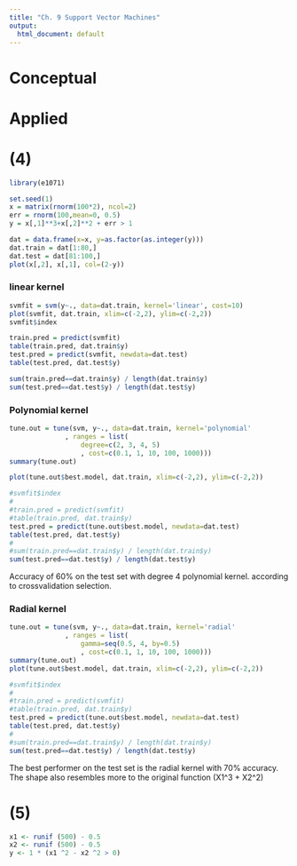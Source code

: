 ```yaml
---
title: "Ch. 9 Support Vector Machines"
output:
  html_document: default
---
```


# Conceptual



# Applied

# __(4)__
```r
library(e1071)

```


```r
set.seed(1)
x = matrix(rnorm(100*2), ncol=2)
err = rnorm(100,mean=0, 0.5)
y = x[,1]**3+x[,2]**2 + err > 1

dat = data.frame(x=x, y=as.factor(as.integer(y)))
dat.train = dat[1:80,]
dat.test = dat[81:100,]
plot(x[,2], x[,1], col=(2-y))

```
### linear kernel
```r
svmfit = svm(y~., data=dat.train, kernel='linear', cost=10)
plot(svmfit, dat.train, xlim=c(-2,2), ylim=c(-2,2))
svmfit$index

train.pred = predict(svmfit)
table(train.pred, dat.train$y)
test.pred = predict(svmfit, newdata=dat.test)
table(test.pred, dat.test$y)

sum(train.pred==dat.train$y) / length(dat.train$y)
sum(test.pred==dat.test$y) / length(dat.test$y)

```
### Polynomial kernel
```r
tune.out = tune(svm, y~., data=dat.train, kernel='polynomial'
              , ranges = list(
                  degree=c(2, 3, 4, 5)
                  , cost=c(0.1, 1, 10, 100, 1000)))
summary(tune.out)

plot(tune.out$best.model, dat.train, xlim=c(-2,2), ylim=c(-2,2))

#svmfit$index
#
#train.pred = predict(svmfit)
#table(train.pred, dat.train$y)
test.pred = predict(tune.out$best.model, newdata=dat.test)
table(test.pred, dat.test$y)
#
#sum(train.pred==dat.train$y) / length(dat.train$y)
sum(test.pred==dat.test$y) / length(dat.test$y)
```
Accuracy of 60% on the test set with degree 4 polynomial kernel. according to crossvalidation selection.


### Radial kernel

```r
tune.out = tune(svm, y~., data=dat.train, kernel='radial'
              , ranges = list(
                  gamma=seq(0.5, 4, by=0.5)
                  , cost=c(0.1, 1, 10, 100, 1000)))
summary(tune.out)
plot(tune.out$best.model, dat.train, xlim=c(-2,2), ylim=c(-2,2))

#svmfit$index
#
#train.pred = predict(svmfit)
#table(train.pred, dat.train$y)
test.pred = predict(tune.out$best.model, newdata=dat.test)
table(test.pred, dat.test$y)
#
#sum(train.pred==dat.train$y) / length(dat.train$y)
sum(test.pred==dat.test$y) / length(dat.test$y)
```
The best performer on the test set is the radial kernel with 70% accuracy. 
The shape also resembles more to the original function (X1^3 + X2^2)


# __(5)__

```r
x1 <- runif (500) - 0.5
x2 <- runif (500) - 0.5
y <- 1 * (x1 ^2 - x2 ^2 > 0)

```

